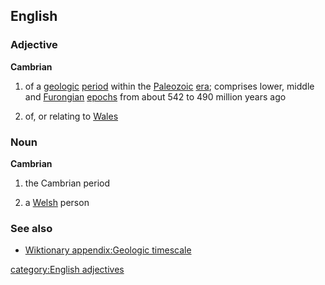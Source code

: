 ==English==
===Adjective===
{{wikipedia}}
'''Cambrian'''
#{{geology}} of a [[geologic]] [[period]] within the [[Paleozoic]] [[era]]; comprises lower, middle and [[Furongian]] [[epoch]]s from about 542 to 490 million years ago
# of, or relating to [[Wales]]

===Noun===
'''Cambrian'''
#{{geology}} the Cambrian period
# a [[Welsh]] person
===See also===
*[[Wiktionary appendix:Geologic timescale]]
[[category:English adjectives]]